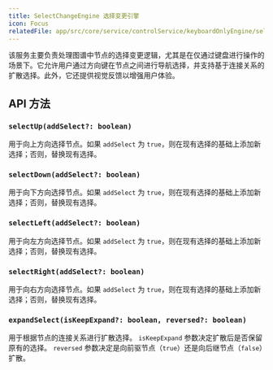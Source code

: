 ```yaml
---
title: SelectChangeEngine 选择变更引擎
icon: Focus
relatedFile: app/src/core/service/controlService/keyboardOnlyEngine/selectChangeEngine.tsx
---
```


该服务主要负责处理图谱中节点的选择变更逻辑，尤其是在仅通过键盘进行操作的场景下。它允许用户通过方向键在节点之间进行导航选择，并支持基于连接关系的扩散选择。此外，它还提供视觉反馈以增强用户体验。

## API 方法

### `selectUp(addSelect?: boolean)`

用于向上方向选择节点。如果 `addSelect` 为 `true`，则在现有选择的基础上添加新选择；否则，替换现有选择。

### `selectDown(addSelect?: boolean)`

用于向下方向选择节点。如果 `addSelect` 为 `true`，则在现有选择的基础上添加新选择；否则，替换现有选择。

### `selectLeft(addSelect?: boolean)`

用于向左方向选择节点。如果 `addSelect` 为 `true`，则在现有选择的基础上添加新选择；否则，替换现有选择。

### `selectRight(addSelect?: boolean)`

用于向右方向选择节点。如果 `addSelect` 为 `true`，则在现有选择的基础上添加新选择；否则，替换现有选择。

### `expandSelect(isKeepExpand?: boolean, reversed?: boolean)`

用于根据节点的连接关系进行扩散选择。
`isKeepExpand` 参数决定扩散后是否保留原有的选择。
`reversed` 参数决定是向前驱节点（`true`）还是向后继节点（`false`）扩散。
